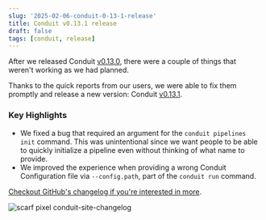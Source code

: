 ```yaml
---
slug: '2025-02-06-conduit-0-13-1-release'
title: Conduit v0.13.1 release
draft: false
tags: [conduit, release]
---
```


After we released Conduit [v0.13.0](/changelog/2025-02-04-conduit-0-13-0-release), there were a couple of things that weren't working as we had planned.

Thanks to the quick reports from our users, we were able to fix them promptly and release a new version: Conduit [v0.13.1](https://github.com/ConduitIO/conduit/releases/tag/v0.13.1).

<!--truncate-->

### Key Highlights

- We fixed a bug that required an argument for the `conduit pipelines init` command. This was unintentional since we want people to be able to quickly initialize a pipeline even without thinking of what name to provide.  
-  We improved the experience when providing a wrong Conduit Configuration file via `--config.path`, part of the `conduit run` command.

[Checkout GitHub's changelog if you're interested in more](https://github.com/ConduitIO/conduit/releases/tag/v0.13.1).

![scarf pixel conduit-site-changelog](https://static.scarf.sh/a.png?x-pxid=b43cda70-9a98-4938-8857-471cc05e99c5)
